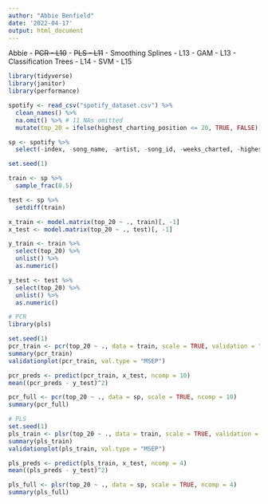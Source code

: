 ```yaml
---
author: "Abbie Benfield"
date: '2022-04-17'
output: html_document
---
```


Abbie
- ~~PCR - L10~~
- ~~PLS - L11~~
- Smoothing Splines - L13
- GAM - L13
- Classification Trees - L14
- SVM - L15

```r
library(tidyverse)
library(janitor)
library(performance)
```


```r
spotify <- read_csv("spotify_dataset.csv") %>%
  clean_names() %>%
  na.omit() %>% # 11 NAs omitted
  mutate(top_20 = ifelse(highest_charting_position <= 20, TRUE, FALSE))

sp <- spotify %>%
  select(-index, -song_name, -artist, -song_id, -weeks_charted, -highest_charting_position, -week_of_highest_charting, -genre, -release_date, -chord)

set.seed(1)

train <- sp %>% 
  sample_frac(0.5)

test <- sp %>% 
  setdiff(train)

x_train <- model.matrix(top_20 ~ ., train)[, -1]
x_test <- model.matrix(top_20 ~ ., test)[, -1]

y_train <- train %>%
  select(top_20) %>%
  unlist() %>%
  as.numeric()

y_test <- test %>%
  select(top_20) %>%
  unlist() %>%
  as.numeric()
```

```r
# PCR
library(pls)

set.seed(1)
pcr_train <- pcr(top_20 ~ ., data = train, scale = TRUE, validation = "CV")
summary(pcr_train)
validationplot(pcr_train, val.type = "MSEP")

pcr_preds <- predict(pcr_train, x_test, ncomp = 10)
mean((pcr_preds - y_test)^2)

pcr_full <- pcr(top_20 ~ ., data = sp, scale = TRUE, ncomp = 10)
summary(pcr_full)
```

```r
# PLS
set.seed(1)
pls_train <- plsr(top_20 ~ ., data = train, scale = TRUE, validation = "CV")
summary(pls_train)
validationplot(pls_train, val.type = "MSEP")

pls_preds <- predict(pls_train, x_test, ncomp = 4)
mean((pls_preds - y_test)^2)

pls_full <- plsr(top_20 ~ ., data = sp, scale = TRUE, ncomp = 4)
summary(pls_full)
```

